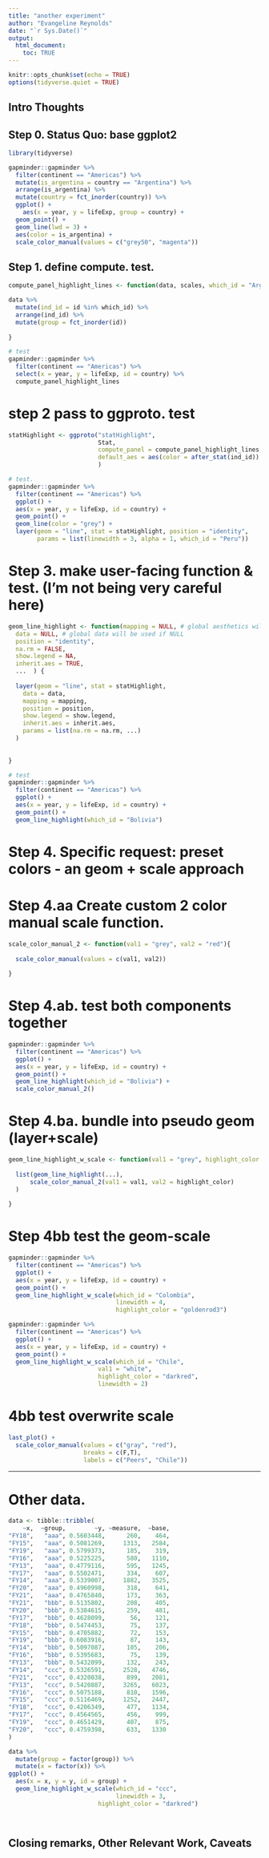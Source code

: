 ```yaml
---
title: "another experiment"
author: "Evangeline Reynolds"
date: "`r Sys.Date()`"
output: 
  html_document:
    toc: TRUE
---
```


```r
knitr::opts_chunk$set(echo = TRUE)
options(tidyverse.quiet = TRUE)
```




## Intro Thoughts


## Step 0. Status Quo: base ggplot2

```r
library(tidyverse)

gapminder::gapminder %>% 
  filter(continent == "Americas") %>% 
  mutate(is_argentina = country == "Argentina") %>% 
  arrange(is_argentina) %>%
  mutate(country = fct_inorder(country)) %>% 
  ggplot() + 
    aes(x = year, y = lifeExp, group = country) + 
  geom_point() + 
  geom_line(lwd = 3) + 
  aes(color = is_argentina) + 
  scale_color_manual(values = c("grey50", "magenta"))
```

## Step 1. define compute. test.

```r
compute_panel_highlight_lines <- function(data, scales, which_id = "Argentina"){

data %>% 
  mutate(ind_id = id %in% which_id) %>% 
  arrange(ind_id) %>%
  mutate(group = fct_inorder(id))
  
}

# test
gapminder::gapminder %>% 
  filter(continent == "Americas") %>% 
  select(x = year, y = lifeExp, id = country) %>% 
  compute_panel_highlight_lines
```

# step 2 pass to ggproto. test

```r
statHighlight <- ggproto("statHighlight",
                         Stat,
                         compute_panel = compute_panel_highlight_lines,
                         default_aes = aes(color = after_stat(ind_id))
                         )

# test.
gapminder::gapminder %>% 
  filter(continent == "Americas") %>% 
  ggplot() + 
  aes(x = year, y = lifeExp, id = country) + 
  geom_point() + 
  geom_line(color = "grey") + 
  layer(geom = "line", stat = statHighlight, position = "identity",
        params = list(linewidth = 3, alpha = 1, which_id = "Peru"))
```

# Step 3. make user-facing function & test. (I'm not being very careful here)

```r
geom_line_highlight <- function(mapping = NULL, # global aesthetics will be used if NULL
  data = NULL, # global data will be used if NULL
  position = "identity", 
  na.rm = FALSE, 
  show.legend = NA,
  inherit.aes = TRUE, 
  ...  ) {
  
  layer(geom = "line", stat = statHighlight, 
    data = data, 
    mapping = mapping,
    position = position, 
    show.legend = show.legend, 
    inherit.aes = inherit.aes,
    params = list(na.rm = na.rm, ...)
  )
  
  
}

# test
gapminder::gapminder %>% 
  filter(continent == "Americas") %>% 
  ggplot() + 
  aes(x = year, y = lifeExp, id = country) + 
  geom_point() + 
  geom_line_highlight(which_id = "Bolivia") 
```

# Step 4. Specific request: preset colors - an geom + scale approach

# Step 4.aa Create custom 2 color manual scale function.

```r
scale_color_manual_2 <- function(val1 = "grey", val2 = "red"){
  
  scale_color_manual(values = c(val1, val2))
  
}

```
  
# Step 4.ab. test both components together
  
```r
gapminder::gapminder %>% 
  filter(continent == "Americas") %>% 
  ggplot() + 
  aes(x = year, y = lifeExp, id = country) + 
  geom_point() + 
  geom_line_highlight(which_id = "Bolivia") + 
  scale_color_manual_2()
```
  
# Step 4.ba. bundle into pseudo geom (layer+scale)

```r
geom_line_highlight_w_scale <- function(val1 = "grey", highlight_color = "pink", ...){
  
  list(geom_line_highlight(...),
      scale_color_manual_2(val1 = val1, val2 = highlight_color)
  )
      
}
```

# Step 4bb test the geom-scale
  
```r
gapminder::gapminder %>% 
  filter(continent == "Americas") %>% 
  ggplot() + 
  aes(x = year, y = lifeExp, id = country) + 
  geom_point() + 
  geom_line_highlight_w_scale(which_id = "Colombia",
                              linewidth = 4,
                              highlight_color = "goldenrod3")

gapminder::gapminder %>% 
  filter(continent == "Americas") %>% 
  ggplot() + 
  aes(x = year, y = lifeExp, id = country) + 
  geom_point() + 
  geom_line_highlight_w_scale(which_id = "Chile", 
                         val1 = "white", 
                         highlight_color = "darkred",
                         linewidth = 2)
```

# 4bb test overwrite scale

```r
last_plot() + 
  scale_color_manual(values = c("gray", "red"), 
                     breaks = c(F,T), 
                     labels = c("Peers", "Chile"))
```

---

# Other data.


```r
data <- tibble::tribble(
    ~x,  ~group,        ~y, ~measure,  ~base,
"FY18",   "aaa", 0.5603448,      260,    464,
"FY15",   "aaa", 0.5081269,     1313,   2584,
"FY19",   "aaa", 0.5799373,      185,    319,
"FY16",   "aaa", 0.5225225,      580,   1110,
"FY13",   "aaa", 0.4779116,      595,   1245,
"FY17",   "aaa", 0.5502471,      334,    607,
"FY14",   "aaa", 0.5339007,     1882,   3525,
"FY20",   "aaa", 0.4960998,      318,    641,
"FY21",   "aaa", 0.4765840,      173,    363,
"FY21",   "bbb", 0.5135802,      208,    405,
"FY20",   "bbb", 0.5384615,      259,    481,
"FY17",   "bbb", 0.4628099,       56,    121,
"FY18",   "bbb", 0.5474453,       75,    137,
"FY15",   "bbb", 0.4705882,       72,    153,
"FY19",   "bbb", 0.6083916,       87,    143,
"FY14",   "bbb", 0.5097087,      105,    206,
"FY16",   "bbb", 0.5395683,       75,    139,
"FY13",   "bbb", 0.5432099,      132,    243,
"FY14",   "ccc", 0.5326591,     2528,   4746,
"FY21",   "ccc", 0.4320038,      899,   2081,
"FY13",   "ccc", 0.5420887,     3265,   6023,
"FY16",   "ccc", 0.5075188,      810,   1596,
"FY15",   "ccc", 0.5116469,     1252,   2447,
"FY18",   "ccc", 0.4206349,      477,   1134,
"FY17",   "ccc", 0.4564565,      456,    999,
"FY19",   "ccc", 0.4651429,      407,    875,
"FY20",   "ccc", 0.4759398,      633,   1330
)

```


```r
data %>% 
  mutate(group = factor(group)) %>% 
  mutate(x = factor(x)) %>% 
ggplot() +
  aes(x = x, y = y, id = group) + 
  geom_line_highlight_w_scale(which_id = "ccc", 
                              linewidth = 3,
                         highlight_color = "darkred")

  
```




## Closing remarks, Other Relevant Work, Caveats
